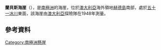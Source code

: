 {{coord|53|11|S|73|36|E|source:GNIS|display=title}}

'''蘭貝斯海崖'''（{{lang-en|Lambeth Bluff}}），是[[南極洲|南極洲]]的海崖，位於[[澳大利亞|澳大利亞]]海外領地[[赫德島|赫德島]]南部，處於[[五十一冰川|五十一冰川]]東面，該海崖由[[澳大利亞|澳大利亞]]探險隊在1948年測量。

==參考資料==
{{cite gnis | type = antarid | id = 8416| name = Lambeth Bluff | accessdate = 2013-05-26}}

[[Category:南極洲懸崖|Category:南極洲懸崖]]


{{Antarctica-geo-stub}}